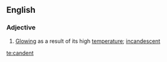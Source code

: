 ==English==

===Adjective===
{{en-adj}}

# [[glowing|Glowing]] as a result of its high [[temperature]]; [[incandescent]]

[[te:candent]]
